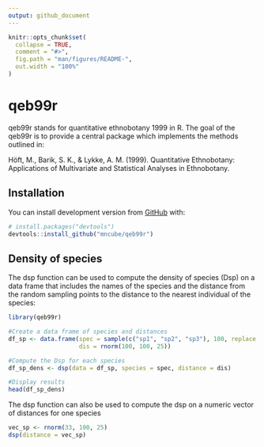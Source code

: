 ```yaml
---
output: github_document
---
```


<!-- README.md is generated from README.Rmd. Please edit that file -->

```r
knitr::opts_chunk$set(
  collapse = TRUE,
  comment = "#>",
  fig.path = "man/figures/README-",
  out.width = "100%"
)
```

# qeb99r

<!-- badges: start -->
<!-- badges: end -->

qeb99r stands for quantitative ethnobotany 1999 in R. The goal of the qeb99r is to provide a central package which implements the methods outlined in:

Höft, M., Barik, S. K., & Lykke, A. M. (1999). Quantitative Ethnobotany: Applications of Multivariate and Statistical Analyses in Ethnobotany.

## Installation

You can install development version from [GitHub](https://github.com/) with:

``` r
# install.packages("devtools")
devtools::install_github("mncube/qeb99r")
```
## Density of species

The dsp function can be used to compute the density of species (Dsp) on a data frame that includes the names of the species and the distance from the random sampling points to the distance to the nearest individual of the species:

```r
library(qeb99r)

#Create a data frame of species and distances
df_sp <- data.frame(spec = sample(c("sp1", "sp2", "sp3"), 100, replace = TRUE),
                    dis = rnorm(100, 100, 25))

#Compute the Dsp for each species
df_sp_dens <- dsp(data = df_sp, species = spec, distance = dis)

#Display results
head(df_sp_dens)
```

The dsp function can also be used to compute the dsp on a numeric vector of distances for one species
```r
vec_sp <- rnorm(33, 100, 25)
dsp(distance = vec_sp)
```

